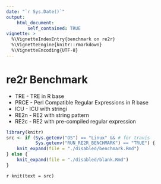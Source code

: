 ```yaml
---
date: "`r Sys.Date()`"
output: 
    html_document:
        self_contained: TRUE
vignette: >
  %\VignetteIndexEntry{benchmark on re2r}
  %\VignetteEngine{knitr::rmarkdown}
  %\VignetteEncoding{UTF-8}
---
```


# re2r Benchmark

+ TRE - TRE in R base
+ PRCE - Perl Compatible Regular Expressions in R base
+ ICU - ICU with stringi
+ RE2n - RE2 with string pattern
+ RE2c - RE2 with pre-compiled regular expression

```r
library(knitr)
src <- if (Sys.getenv("OS") == "Linux" && # for travis
           Sys.getenv("RUN_RE2R_BENCHMARK") == "TRUE") {
    knit_expand(file = "./disabled/benchmark.Rmd")
} else {
    knit_expand(file = "./disabled/blank.Rmd")
}
```

`r knit(text = src)`
